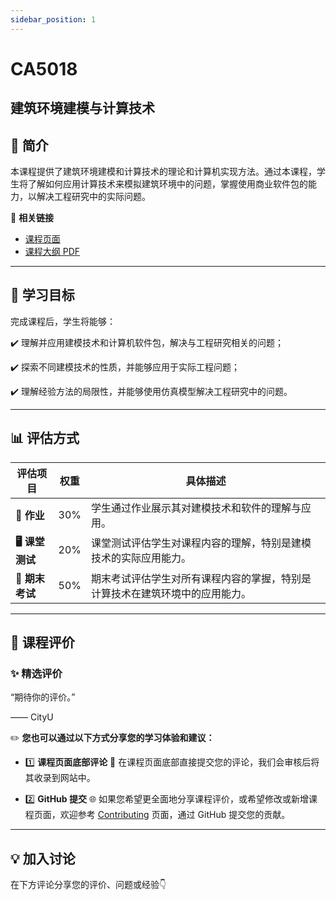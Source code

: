 ```yaml
---
sidebar_position: 1
---
```


# CA5018
## 建筑环境建模与计算技术

## **📘 简介**
本课程提供了建筑环境建模和计算技术的理论和计算机实现方法。通过本课程，学生将了解如何应用计算技术来模拟建筑环境中的问题，掌握使用商业软件包的能力，以解决工程研究中的实际问题。

🔗 **相关链接**
- [课程页面](https://www.cityu.edu.hk/catalogue/pg/202425/course/CA5018.htm)
- [课程大纲 PDF](https://www.cityu.edu.hk/catalogue/pg/202425/course/CA5018.pdf)

---

## **🎯 学习目标**

完成课程后，学生将能够：

✔️ 理解并应用建模技术和计算机软件包，解决与工程研究相关的问题；

✔️ 探索不同建模技术的性质，并能够应用于实际工程问题；

✔️ 理解经验方法的局限性，并能够使用仿真模型解决工程研究中的问题。

---

## **📊 评估方式**

| **评估项目**          | **权重** | **具体描述**                                                                                       |
|----------------------|---------|---------------------------------------------------------------------------------------------------|
| **📝 作业**           | 30%     | 学生通过作业展示其对建模技术和软件的理解与应用。                                                   |
| **🖥️ 课堂测试**      | 20%     | 课堂测试评估学生对课程内容的理解，特别是建模技术的实际应用能力。                                   |
| **📄 期末考试**       | 50%     | 期末考试评估学生对所有课程内容的掌握，特别是计算技术在建筑环境中的应用能力。                      |

---

## **💬 课程评价**

### ✨ **精选评价**
<div className={commentStyles.commentBox}>
    <p className={commentStyles.commentText}>
        “期待你的评价。”
    </p>
    <p className={commentStyles.commentAuthor}>—— CityU</p>
</div>

✏️ **您也可以通过以下方式分享您的学习体验和建议：**

- 1️⃣ **课程页面底部评论**
💬 在课程页面底部直接提交您的评论，我们会审核后将其收录到网站中。

- 2️⃣ **GitHub 提交**
🌐 如果您希望更全面地分享课程评价，或希望修改或新增课程页面，欢迎参考 [Contributing](https://penjc.github.io/CityU/contributing) 页面，通过 GitHub 提交您的贡献。

---

## **💡 加入讨论**

在下方评论分享您的评价、问题或经验👇
<Utterances />